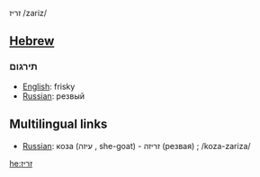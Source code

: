 זריז /zariz/
==[[Hebrew]]==

===תירגום===
*[[English]]: frisky
*[[Russian]]: резвый

==Multilingual links==
*[[Russian]]: коза (עיזה , she-goat) - זריזה (резвая) ; /koza-zariza/

[[he:זריז]]